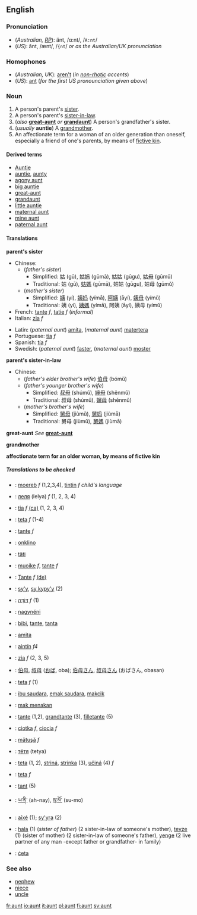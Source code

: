 ==English==
===Pronunciation===
*(''Australian, [[RP]]''): änt, /ɑ:nt/, /<tt>A:nt</tt>/
*(''US''): ănt, /ænt/, /<tt>{nt</tt>/ ''or as the Australian/UK pronunciation''

===Homophones===
*(''Australian, UK''): [[aren't]] (''in [[non-rhotic]] accents'')
*(''US''): [[ant]] (''for the first US pronounciation given above'')

===Noun===
{{en-noun-reg}}

#A person's parent's [[sister]].
#A person's parent's [[sister-in-law]].
#(''also'' '''[[great-aunt]]''' ''or'' '''[[grandaunt]]''') A person's grandfather's sister.
#(''usually'' '''auntie''') A [[grandmother]].
#An affectionate term for a woman of an older generation than oneself, especially a friend of one's parents, by means of [[fictive kin]].

====Derived terms====
*[[Auntie]]<!--nickname of the BBC-->
*[[auntie]], [[aunty]]
*[[agony aunt]]
*[[big auntie]] 
*[[great-aunt]]
*[[grandaunt]]
*[[little auntie]]
*[[maternal aunt]]
*[[mine aunt]]<!--#{{vulgar}} (''cant'') Mine aunt; a bawd or procuress: a title of eminence for the senior dells, who serve for instructresses, midwives, &c. for the [[dell]]s.-->
*[[paternal aunt]]

====Translations====
'''parent's sister'''
{{top}}
*Chinese: 
**(''father's sister'')
*** Simplified: [[姑]] (gū), [[姑妈]] (gūmā), [[姑姑]] (gūgu), [[姑母]] (gūmǔ)
*** Traditional: 姑 (gū), [[姑媽]] (gūmā), 姑姑 (gūgu), 姑母 (gūmǔ)
**(''mother's sister'')
*** Simplified: [[姨]] (yí), [[姨妈]] (yímā), [[阿姨]] (āyí), [[姨母]] (yímǔ) 
*** Traditional: 姨 (yí), [[姨媽]] (yímā), 阿姨 (āyí), 姨母 (yímǔ)
*French: [[tante]] ''f'', [[tatie]] ''f'' (''informal'')
*Italian: [[zia]] ''f''
{{mid}}
*Latin: (''paternal aunt'') [[amita]], (''maternal aunt'') [[matertera]]
*Portuguese: [[tia]] ''f''
*Spanish: [[tía]] ''f''
*Swedish: (''paternal aunt'') [[faster#Swedish|faster]], (''maternal aunt'') [[moster]]
{{bottom}}

'''parent's sister-in-law'''
{{top}}
*Chinese:
**(''father's elder brother's wife'') [[伯母]] (bómǔ)
**(''father's younger brother's wife'')
*** Simplified: [[叔母]] (shúmǔ), [[婶母]] (shěnmǔ)
*** Traditional: 叔母 (shúmǔ), [[嬸母]] (shěnmǔ)
**(''mother's brother's wife'')
*** Simplified: [[舅母]] (jiùmǔ), [[舅妈]] (jiùmā)
*** Traditional: 舅母 (jiùmǔ), [[舅媽]] (jiùmā)
{{mid}}
{{bottom}}

'''great-aunt'''
''See'' '''[[great-aunt]]'''

'''grandmother'''
{{top}}
{{mid}}
{{bottom}}

'''affectionate term for an older woman, by means of fictive kin'''
{{top}}
{{mid}}
{{bottom}}

=====Translations to be checked=====
<!--Remove this section once all of the translations below have been moved into the tables above.-->
{{checktrans}}
*{{ttbc|Breton}}: [[moereb]] ''f'' (1,2,3,4), [[tintin]] ''f'' ''child's language''
*{{ttbc|Bulgarian}}: [[леля]] (lelya) ''f'' (1, 2, 3, 4)
*{{ttbc|Catalan}}: [[tia]] ''f'' [[:ca:tia|(ca)]] (1, 2, 3, 4)
*{{ttbc|Czech}}: [[teta]] ''f'' (1-4)
*{{ttbc|Dutch}}: [[tante]] ''f''
*{{ttbc|Esperanto}}: [[onklino]]
*{{ttbc|Finnish}}: [[täti]]
*{{ttbc|Frisian}}: [[muoike]] ''f'', [[tante]] ''f''
*{{ttbc|German}}: [[Tante]] ''f'' [[:de:Tante|(de)]]
*{{ttbc|Guaraní}}: [[sy'y]], [[sy kypy'y]] (2)
*{{ttbc|Hebrew}}: [[דודה|דּוֹדָה]] ''f'' (1)
*{{ttbc|Hungarian}}: [[nagynéni]]
*{{ttbc|Indonesian}}: [[bibi]], [[tante]], [[tanta]]
*{{ttbc|Interlingua}}: [[amita]]
*{{ttbc|Irish}}: [[aintín]] ''f4''
*{{ttbc|Italian}}: [[zia]] ''f'' (2, 3, 5)
*{{ttbc|Japanese}}: [[伯母]], [[叔母]] ([[おば]], oba); [[伯母さん]], [[叔母さん]] (おばさん, obasan)
*{{ttbc|Lithuanian}}: [[teta]] ''f'' (1)
*{{ttbc|Malay}}: [[ibu saudara]], [[emak saudara]], [[makcik]]
*{{ttbc|Malay, Northern}}: [[mak menakan]]
*{{ttbc|Norwegian}}: [[tante#Norwegian|tante]] {{f}} (1,2), [[grandtante]] (3), [[filletante]] (5)
*{{ttbc|Polish}}: [[ciotka]] ''f'', [[ciocia]] ''f''
*{{ttbc|Romanian}}: [[mătuşă]] ''f''
*{{ttbc|Russian}}: [[тетя|тётя]] (tetya)
*{{ttbc|Slovak}}: [[teta]] (1, 2), [[striná]], [[strinka]] (3), [[učiná]] (4)  ''f''
*{{ttbc|Slovene}}: [[teta]] ''f''
*{{ttbc|Swedish}}: [[tant#Swedish|tant]] (5)
*{{ttbc|Tibetan}}: [[ཡ་ནི་]] (ah-nay), [[སུ་མོ་]] (su-mo)
*{{ttbc|Tupinambá}}: [[aîxé]] (1); [[sy'yra]] (2)
*{{ttbc|Turkish}}: [[hala]] (1) (''sister of father'') (2 sister-in-law of someone's mother), [[teyze]] (1) (sister of mother) (2  sister-in-law of someone's father), [[yenge]] (2 live partner of any man -except father or grandfather- in family)
*{{ttbc|Upper Sorbian}}: [[ćeta]]

===See also===
*[[nephew]]
*[[niece]]
*[[uncle]]

[[fr:aunt]]
[[io:aunt]]
[[it:aunt]]
[[pl:aunt]]
[[fi:aunt]]
[[sv:aunt]]